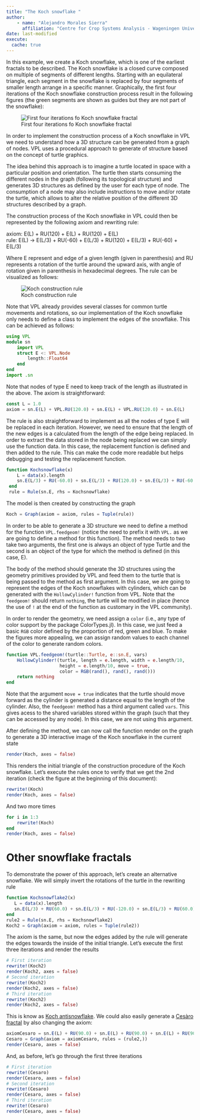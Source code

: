 ```yaml
---
title: "The Koch snowflake "
author: 
    - name: "Alejandro Morales Sierra"
      affiliation: "Centre for Crop Systems Analysis - Wageningen University"
date: last-modified
execute: 
  cache: true
---
```


In this example, we create a Koch snowflake, which is one of the earliest fractals to be described. The Koch snowflake is a closed curve composed on multiple of segments of different lengths. Starting with an equilateral triangle, each segment in the snowflake is replaced by four segments of smaller length arrange in a specific manner. Graphically, the first four iterations of the Koch snowflake construction process result in the following figures (the green segments are shown as guides but they are not part of the snowflake):

![First four iterations fo Koch snowflake fractal](./KochWikipedia.png)

In order to implement the construction process of a Koch snowflake in VPL we need to understand how a 3D structure can be generated from a graph of nodes. VPL uses a procedural approach to generate of structure based on the concept of turtle graphics.

The idea behind this approach is to imagine a turtle located in space with a particular position and orientation. The turtle then starts consuming the different nodes in the graph (following its topological structure) and generates 3D structures as defined by the user for each type of node. The consumption of a node may also include instructions to move and/or rotate the turtle, which allows to alter the relative position of the different 3D structures described by a graph.

The construction process of the Koch snowflake in VPL could then be represented by the following axiom and rewriting rule:

axiom: E(L) + RU(120) + E(L) + RU(120) + E(L)  
rule:  E(L) → E(L/3) + RU(-60) + E(L/3) + RU(120) + E(L/3) + RU(-60) + E(L/3)

Where E represent and edge of a given length (given in parenthesis) and RU represents a rotation of the turtle around the upward axis, with angle of rotation given in parenthesis in hexadecimal degrees. The rule can be visualized as follows:

![Koch construction rule](./Koch_order_1.png)

Note that VPL already provides several classes for common turtle movements and rotations, so our implementation of the Koch snowflake only needs to define a class to implement the edges of the snowflake. This can be achieved as follows:

```julia
using VPL
module sn
    import VPL
    struct E <: VPL.Node
        length::Float64
    end
end
import .sn
```

Note that nodes of type E need to keep track of the length as illustrated in the above. The axiom is straightforward:

```julia
const L = 1.0
axiom = sn.E(L) + VPL.RU(120.0) + sn.E(L) + VPL.RU(120.0) + sn.E(L)
```

The rule is also straightforward to implement as all the nodes of type E will be replaced in each iteration. However, we need to ensure that the length of the new edges is a calculated from the length of the edge being replaced. In order to extract the data stored in the node being replaced we can simply use the function data. In this case, the replacement function is defined and then added to the rule. This can make the code more readable but helps debugging and testing the replacement function.

```julia
function Kochsnowflake(x)
    L = data(x).length
    sn.E(L/3) + RU(-60.0) + sn.E(L/3) + RU(120.0) + sn.E(L/3) + RU(-60.0) + sn.E(L/3)
 end
 rule = Rule(sn.E, rhs = Kochsnowflake)
```

The model is then created by constructing the graph

```julia
Koch = Graph(axiom = axiom, rules = Tuple(rule))
```

In order to be able to generate a 3D structure we need to define a method for the function `VPL.feedgeom!` (notice the need to prefix it with `VPL.` as we are going to define a method for this function). The method needs to two take two arguments, the first one is always an object of type Turtle and the second is an object of the type for which the method is defined (in this case, E).

The body of the method should generate the 3D structures using the geometry primitives provided by VPL and feed them to the turtle that is being passed to the method as first argument. In this case, we are going to represent the edges of the Koch snowflakes with cylinders, which can be generated with the `HollowCylinder!` function from VPL. Note that the `feedgeom!` should return `nothing`, the turtle will be modified in place (hence the use of `!` at the end of the function as customary in the VPL community).

In order to render the geometry, we need assign a `color` (i.e., any type of color support by the package ColorTypes.jl). In this case, we just feed a basic `RGB` color defined by the proportion of red, green and blue. To make the figures more appealing, we can assign random values to each channel of the color to generate random colors. 

```julia
function VPL.feedgeom!(turtle::Turtle, e::sn.E, vars)
    HollowCylinder!(turtle, length = e.length, width = e.length/10, 
                    height = e.length/10, move = true,
                    color = RGB(rand(), rand(), rand()))
    return nothing
end
```

Note that the argument `move = true` indicates that the turtle should move forward as the cylinder is generated a distance equal to the length of the cylinder. Also, the `feedgeom!` method has a third argument called `vars`. This gives acess to the shared variables stored within the graph (such that they can be accessed by any node). In this case, we are not using this argument.

After defining the method, we can now call the function render on the graph to generate a 3D interactive image of the Koch snowflake in the current state

```julia
render(Koch, axes = false)
```

This renders the initial triangle of the construction procedure of the Koch snowflake. Let's execute the rules once to verify that we get the 2nd iteration (check the figure at the beginning of this document):

```julia
rewrite!(Koch)
render(Koch, axes = false)
```

And two more times

```julia
for i in 1:3
    rewrite!(Koch)
end
render(Koch, axes = false)
```

# Other snowflake fractals

To demonstrate the power of this approach, let's create an alternative snowflake. We will simply invert the rotations of the turtle in the rewriting rule

```julia
function Kochsnowflake2(x)
   L = data(x).length
   sn.E(L/3) + RU(60.0) + sn.E(L/3) + RU(-120.0) + sn.E(L/3) + RU(60.0) + sn.E(L/3)
end
rule2 = Rule(sn.E, rhs = Kochsnowflake2)
Koch2 = Graph(axiom = axiom, rules = Tuple(rule2))
```

The axiom is the same, but now the edges added by the rule will generate the edges towards the inside of the initial triangle. Let's execute the first three iterations and render the results

```julia
# First iteration
rewrite!(Koch2)
render(Koch2, axes = false)
# Second iteration
rewrite!(Koch2)
render(Koch2, axes = false)
# Third iteration
rewrite!(Koch2)
render(Koch2, axes = false)
```

This is know as [Koch antisnowflake](https://mathworld.wolfram.com/KochAntisnowflake.html). We could also easily generate a [Cesàro fractal](https://mathworld.wolfram.com/CesaroFractal.html) by also changing the axiom:

```julia
axiomCesaro = sn.E(L) + RU(90.0) + sn.E(L) + RU(90.0) + sn.E(L) + RU(90.0) + sn.E(L)
Cesaro = Graph(axiom = axiomCesaro, rules = (rule2,))
render(Cesaro, axes = false)
```

And, as before, let's go through the first three iterations

```julia
# First iteration
rewrite!(Cesaro)
render(Cesaro, axes = false)
# Second iteration
rewrite!(Cesaro)
render(Cesaro, axes = false)
# Third iteration
rewrite!(Cesaro)
render(Cesaro, axes = false)
```